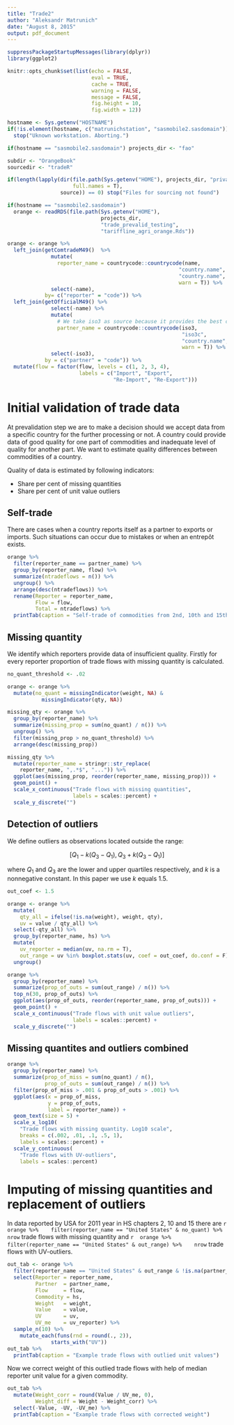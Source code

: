 ```yaml
---
title: "Trade2"
author: "Aleksandr Matrunich"
date: "August 8, 2015"
output: pdf_document
---
```


```r
suppressPackageStartupMessages(library(dplyr))
library(ggplot2)

knitr::opts_chunk$set(list(echo = FALSE,
                           eval = TRUE,
                           cache = TRUE,
                           warning = FALSE,
                           message = FALSE,
                           fig.height = 10,
                           fig.width = 12))

hostname <- Sys.getenv("HOSTNAME")
if(!is.element(hostname, c("matrunichstation", "sasmobile2.sasdomain"))) 
  stop("Uknown workstation. Aborting.")

if(hostname == "sasmobile2.sasdomain") projects_dir <- "fao"

subdir <- "OrangeBook"
sourcedir <- "tradeR"

if(length(lapply(dir(file.path(Sys.getenv("HOME"), projects_dir, "privateFAO", subdir, sourcedir), 
                     full.names = T), 
                 source)) == 0) stop("Files for sourcing not found")

if(hostname == "sasmobile2.sasdomain") 
  orange <- readRDS(file.path(Sys.getenv("HOME"), 
                              projects_dir, 
                              "trade_prevalid_testing",
                              "tariffline_agri_orange.Rds"))

orange <- orange %>% 
  left_join(getComtradeM49()  %>%
              mutate(
                reporter_name = countrycode::countrycode(name,
                                                       "country.name",
                                                       "country.name",
                                                       warn = T)) %>% 
              select(-name),
            by= c("reporter" = "code")) %>% 
  left_join(getOfficialM49() %>% 
              select(-name) %>% 
              mutate(
                # We take iso3 as source because it provides the best cover (only 2 NA)
                partner_name = countrycode::countrycode(iso3,
                                                        "iso3c",
                                                        "country.name",
                                                        warn = T)) %>% 
              select(-iso3),
            by = c("partner" = "code")) %>% 
  mutate(flow = factor(flow, levels = c(1, 2, 3, 4), 
                       labels = c("Import", "Export",
                                  "Re-Import", "Re-Export")))
```

# Initial validation of trade data

At prevalidation step we are to make a decision should we accept data from a specific country for the further processing or not. A country could provide data of good quality for one part of commodities and inadequate level of quality for another part. We want to estimate quality differences between commodities of a country.

Quality of data is estimated by following indicators:

* Share per cent of missing quantities
* Share per cent of unit value outliers


## Self-trade

There are cases when a country reports itself as a partner to exports or imports. Such situations can occur due to mistakes or when an entrepôt exists.

```r
orange %>% 
  filter(reporter_name == partner_name) %>% 
  group_by(reporter_name, flow) %>% 
  summarize(ntradeflows = n()) %>% 
  ungroup() %>% 
  arrange(desc(ntradeflows)) %>% 
  rename(Reporter = reporter_name, 
         Flow = flow, 
         Total = ntradeflows) %>% 
  printTab(caption = "Self-trade of commodities from 2nd, 10th and 15th HS chapters in 2011")
```

## Missing quantity

We identify which reporters provide data of insufficient quality. Firstly for every reporter proportion of trade flows with missing quantity is calculated. 

```r
no_quant_threshold <- .02

orange <- orange %>% 
  mutate(no_quant = missingIndicator(weight, NA) &
           missingIndicator(qty, NA))  

missing_qty <- orange %>% 
  group_by(reporter_name) %>% 
  summarize(missing_prop = sum(no_quant) / n()) %>% 
  ungroup() %>% 
  filter(missing_prop > no_quant_threshold) %>% 
  arrange(desc(missing_prop))

missing_qty %>% 
  mutate(reporter_name = stringr::str_replace(
    reporter_name, ",.*$", "...")) %>% 
  ggplot(aes(missing_prop, reorder(reporter_name, missing_prop))) +
  geom_point() +
  scale_x_continuous("Trade flows with missing quantities",
                     labels = scales::percent) +
  scale_y_discrete("")
```

## Detection of outliers

We define outliers as observations located outside the range:

$$ [ Q_1 - k (Q_3 - Q_1 ) , Q_3 + k (Q_3 - Q_1 ) ] $$

where $Q_1$ and $Q_3$ are the lower and upper quartiles respectively, and $k$ is a nonnegative constant. In this paper we use $k$ equals 1.5. 

```r
out_coef <- 1.5

orange <- orange %>% 
  mutate(
    qty_all = ifelse(!is.na(weight), weight, qty),
    uv = value / qty_all) %>% 
  select(-qty_all) %>% 
  group_by(reporter_name, hs) %>% 
  mutate(
    uv_reporter = median(uv, na.rm = T),
    out_range = uv %in% boxplot.stats(uv, coef = out_coef, do.conf = F)) %>% 
  ungroup()

orange %>%
  group_by(reporter_name) %>% 
  summarize(prop_of_outs = sum(out_range) / n()) %>%
  top_n(30, prop_of_outs) %>%
  ggplot(aes(prop_of_outs, reorder(reporter_name, prop_of_outs))) +
  geom_point() +
  scale_x_continuous("Trade flows with unit value outliers",
                     labels = scales::percent) +
  scale_y_discrete("")
```

## Missing quantites and outliers combined

```r
orange %>% 
  group_by(reporter_name) %>% 
  summarize(prop_of_miss = sum(no_quant) / n(),
            prop_of_outs = sum(out_range) / n()) %>% 
  filter(prop_of_miss > .001 & prop_of_outs > .001) %>% 
  ggplot(aes(x = prop_of_miss, 
             y = prop_of_outs,
             label = reporter_name)) +
  geom_text(size = 5) + 
  scale_x_log10(
    "Trade flows with missing quantity. Log10 scale",
    breaks = c(.002, .01, .1, .5, 1),
    labels = scales::percent) +
  scale_y_continuous(
    "Trade flows with UV-outliers",
    labels = scales::percent)
```



# Imputing of missing quantities and replacement of outliers

In data reported by USA for 2011 year in HS chapters 2, 10 and 15 there are `r 
orange %>% 
  filter(reporter_name == "United States" & no_quant) %>% 
  nrow` trade flows with missing quantity and `r 
orange %>% 
  filter(reporter_name == "United States" & out_range) %>% 
  nrow` trade flows with UV-outliers.
  
```r
out_tab <- orange %>% 
  filter(reporter_name == "United States" & out_range & !is.na(partner_name)) %>% 
  select(Reporter = reporter_name, 
         Partner  = partner_name,
         Flow     = flow,
         Commodity = hs,
         Weight   = weight,
         Value    = value,
         UV       = uv,
         UV_me    = uv_reporter) %>% 
  sample_n(10) %>% 
    mutate_each(funs(rnd = round(., 2)), 
              starts_with("UV")) 
out_tab %>% 
  printTab(caption = "Example trade flows with outlied unit values")

```

Now we correct weight of this outlied trade flows with help of median reporter unit value for a given commodity.

```r
out_tab %>% 
  mutate(Weight_corr = round(Value / UV_me, 0),
         Weight_diff = Weight - Weight_corr) %>%
  select(-Value, -UV, -UV_me) %>% 
  printTab(caption = "Example trade flows with corrected weight")
```

